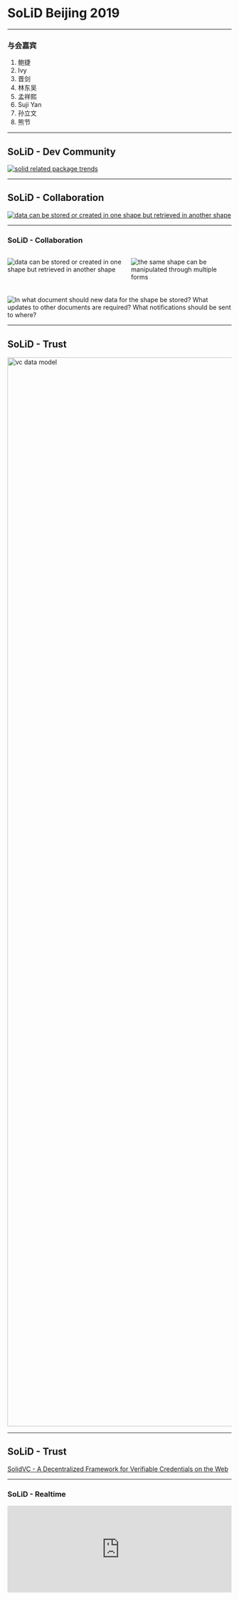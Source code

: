 

# SoLiD Beijing 2019

---

### 与会嘉宾

1. 鲍捷
1. Ivy
1. 晋剑
1. 林东吴
1. 孟祥熙
1. Suji Yan
1. 孙立文
1. 熊节

---

## SoLiD - Dev Community

[![solid related package trends](https://raw.githubusercontent.com/linonetwo/solid-beijing-2019/master/img/solid%20related%20package%20trends.png?token=AA4STXTRG7WE243PEORL2KC5HMLKW)](https://www.npmtrends.com/@solid/query-ldflex-vs-@solid/react-vs-solid-auth-client-vs-solid-auth-cli-vs-solid-server)

---

## SoLiD - Collaboration

[![data can be stored or created in one shape but retrieved in another shape](https://ruben.verborgh.org/images/blog/shapes-forms-footprints.svg)](https://ruben.verborgh.org/blog/2019/06/17/shaping-linked-data-apps/#need-for-shapes-p-6)

---

### SoLiD - Collaboration

<div style="display: flex; flex-direction: row; margin-bottom: 20px;">

![data can be stored or created in one shape but retrieved in another shape](https://ruben.verborgh.org/images/blog/shapes-apps.svg)

![the same shape can be manipulated through multiple forms](https://ruben.verborgh.org/images/blog/shapes-forms.svg)

</div>

![In what document should new data for the shape be stored? What updates to other documents are required? What notifications should be sent to where?](https://ruben.verborgh.org/images/blog/shapes-footprints.svg)

---

## SoLiD - Trust

<a href="https://w3c.github.io/vc-data-model/"><img src="https://w3c.github.io/vc-data-model/diagrams/ecosystem.svg" style="height: 60vh" alt="vc data model" /></a>

---

## SoLiD - Trust

[SolidVC - A Decentralized Framework for Verifiable Credentials on the Web](https://forum.solidproject.org/t/solidvc-a-decentralized-framework-for-verifiable-credentials-on-the-web/1260)

---

### SoLiD - Realtime

<div style="width: 100%; height: 0px; position: relative; padding-bottom: 38.624%;">
  <iframe
    src="https://streamable.com/s/j951d/hhtrvi"
    frameborder="0"
    width="100%"
    height="100%"
    allowfullscreen
    style="width: 100%; height: 100%; position: absolute;"
  />
</div>

---

[Video](https://streamable.com/j951d) [Github](https://streamable.com/j951d)

---

## SoLiD - Building Blocks

![pod-server arch](https://user-images.githubusercontent.com/408412/57321843-78149980-7102-11e9-8c32-4ebda462335e.png)

---

## SoLiD - Server Dev

![fixing bugs](https://raw.githubusercontent.com/linonetwo/solid-beijing-2019/master/img/server-fixing.png?token=AA4STXXHYPS7VPNTX42MBRC5HMQ7Q)

---

## SoLiD - Discussion

---

<div style="display: flex; flex-direction: row; margin-bottom: 20px;">


###### 技术

- 如何让更多的普通人用上 SoLiD？
- Verifyable Claim 到底有什么用，能不能取代区块链？
- 现在的公司内数据治理能不能从 BaaS 上受益？
- 实现语义网或 Web3.0 能不能不用 RDF？
- 如何看待 W3C 的 Web 3.0 和区块链的 Web 3.0 之间的异同？
- 如何实现 Tim 设想的 Web 3.0？
- 如何使 Web 3.0 技术开发变得平民化？
- 区块链 链上公开数据 vs. 链下隐私数据 vs. 流通数据，如何关联，如何验证，如何溯源？
- 零知识证明技术在 SoLiD 中有哪些应用场景？

###### 商业化

- 在隐私/安全/个人数据这个方向上，有什么可行的商业模式或故事?
- 推动 SoLiD 对大家的公司都有什么潜在的好处？
- SoLiD 在中国落地会遇到哪些困难？如何解决这些困难？
- SoLiD Pod 提供商有哪些可行的商业模式？
- 如何设计一个路线图，用以推动 SoLiD 在中国落地？
- 如何看待 Blockstack 实现了 SoLiD 的很多设想，在中国做类似的项目还有意义吗？
- 中国会有类似 GDPR 的法律吗？

</div>


###### 看法

- 哪些隐私应该公开到 /public，哪些应该只授权给个别应用？
- SoLiD 会潜移默化地改变大家对隐私的认知吗
- 区块链从业者是怎么看待 SoLiD 的？
- 如何把「计算」与「隐私保护」关联起来，「隐私保护」是一个比较主观的词
